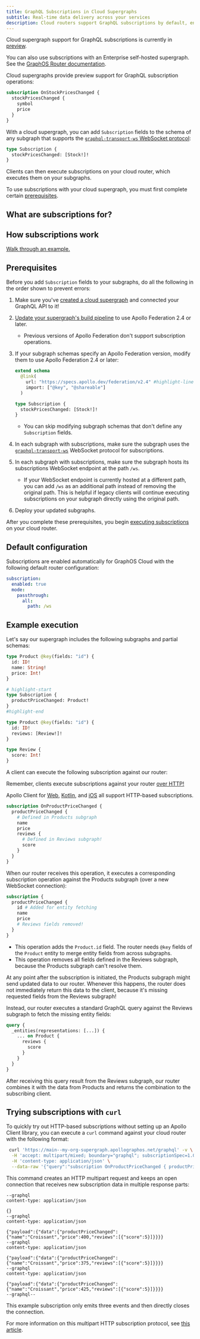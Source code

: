```yaml
---
title: GraphQL Subscriptions in Cloud Supergraphs
subtitle: Real-time data delivery across your services
description: Cloud routers support GraphQL subscriptions by default, enabling clients to receive real-time updates via WebSocket or HTTP callbacks.
---
```


<PreviewFeature >

Cloud supergraph support for GraphQL subscriptions is currently in [preview](/resources/product-launch-stages#preview).

You can also use subscriptions with an Enterprise self-hosted supergraph. See the [GraphOS Router documentation](/router/executing-operations/subscription-support/).

</PreviewFeature>

<SummitCallout
  topic="federated subscriptions"
  workshopName="Realtime data across your graph with federated subscriptions"
  URL="https://reg.summit.graphql.com/flow/apollo/summit24/AttendeePortal/page/catalog/session/1712947533686001PnBR"
/>

Cloud supergraphs provide preview support for GraphQL subscription operations:

```graphql
subscription OnStockPricesChanged {
  stockPricesChanged {
    symbol
    price
  }
}
```

With a cloud supergraph, you can add `Subscription` fields to the schema of any subgraph that supports the [`graphql-transport-ws` WebSocket protocol](https://github.com/enisdenjo/graphql-ws/blob/master/PROTOCOL.md):

```graphql title="stocks.graphql"
type Subscription {
  stockPricesChanged: [Stock!]!
}
```

Clients can then execute subscriptions on your cloud router, which executes them on your subgraphs.

<Note>

To use subscriptions with your cloud supergraph, you must first complete certain [prerequisites](#prerequisites).

</Note>

## What are subscriptions for?

<WhatSubscriptionsAreFor />

## How subscriptions work

<HowSubscriptionsWork />

<Tip>

[Walk through an example.](#example-execution)

</Tip>

## Prerequisites

Before you add `Subscription` fields to your subgraphs, do all the following in the order shown to prevent errors:

1. Make sure you've [created a cloud supergraph](../quickstart/cloud) and connected your GraphQL API to it!

2. [Update your supergraph's build pipeline](../graphs/updating#2-update-your-build-pipeline) to use Apollo Federation 2.4 or later.
   - Previous versions of Apollo Federation don't support subscription operations.
3. If your subgraph schemas specify an Apollo Federation version, modify them to use Apollo Federation 2.4 or later:

   ```graphql title="stocks.graphql"
   extend schema
     @link(
       url: "https://specs.apollo.dev/federation/v2.4" #highlight-line
       import: ["@key", "@shareable"]
     )

   type Subscription {
     stockPricesChanged: [Stock!]!
   }
   ```

   - You can skip modifying subgraph schemas that don't define any `Subscription` fields.

4. In each subgraph with subscriptions, make sure the subgraph uses the [`graphql-transport-ws`](https://github.com/enisdenjo/graphql-ws/blob/master/PROTOCOL.md) WebSocket protocol for subscriptions.

5. In each subgraph with subscriptions, make sure the subgraph hosts its subscriptions WebSocket endpoint at the path `/ws`.

   - If your WebSocket endpoint is currently hosted at a different path, you can add `/ws` as an additional path instead of removing the original path. This is helpful if legacy clients will continue executing subscriptions on your subgraph directly using the original path.

6. Deploy your updated subgraphs.

After you complete these prerequisites, you begin [executing subscriptions](#example-execution) on your cloud router.

## Default configuration

Subscriptions are enabled automatically for GraphOS Cloud with the following default router configuration:

```yaml
subscription:
  enabled: true
  mode:
    passthrough:
      all:
        path: /ws
```

## Example execution

Let's say our supergraph includes the following subgraphs and partial schemas:

<CodeColumns>

```graphql title="Products subgraph"
type Product @key(fields: "id") {
  id: ID!
  name: String!
  price: Int!
}

# highlight-start
type Subscription {
  productPriceChanged: Product!
}
#highlight-end
```

```graphql title="Reviews subgraph"
type Product @key(fields: "id") {
  id: ID!
  reviews: [Review!]!
}

type Review {
  score: Int!
}
```

</CodeColumns>

A client can execute the following subscription against our router:

<Note>

Remember, clients execute subscriptions against your router [over HTTP!](#how-it-works)

Apollo Client for [Web](/react/data/subscriptions#http), [Kotlin](/kotlin/essentials/subscriptions#configuring-http-subscriptions), and [iOS](/ios/fetching/subscriptions#http) all support HTTP-based subscriptions.

</Note>

```graphql
subscription OnProductPriceChanged {
  productPriceChanged {
    # Defined in Products subgraph
    name
    price
    reviews {
      # Defined in Reviews subgraph!
      score
    }
  }
}
```

When our router receives this operation, it executes a corresponding subscription operation against the Products subgraph (over a new WebSocket connection):

```graphql
subscription {
  productPriceChanged {
    id # Added for entity fetching
    name
    price
    # Reviews fields removed!
  }
}
```

<Note>

- This operation adds the `Product.id` field. The router needs `@key` fields of the `Product` entity to merge entity fields from across subgraphs.
- This operation removes all fields defined in the Reviews subgraph, because the Products subgraph can't resolve them.

</Note>

At any point after the subscription is initiated, the Products subgraph might send updated data to our router. Whenever this happens, the router does not immediately return this data to the client, because it's missing requested fields from the Reviews subgraph!

Instead, our router executes a standard GraphQL query against the Reviews subgraph to fetch the missing entity fields:

```graphql
query {
  _entities(representations: [...]) {
    ... on Product {
      reviews {
        score
      }
    }
  }
}
```

After receiving this query result from the Reviews subgraph, our router combines it with the data from Products and returns the combination to the subscribing client.

## Trying subscriptions with `curl`

To quickly try out HTTP-based subscriptions without setting up an Apollo Client library, you can execute a `curl` command against your cloud router with the following format:

```bash title="Example curl request" showLineNumbers=false
 curl 'https://main--my-org-supergraph.apollographos.net/graphql' -v \
  -H 'accept: multipart/mixed; boundary="graphql"; subscriptionSpec=1.0, application/json' \
  -H 'content-type: application/json' \
  --data-raw '{"query":"subscription OnProductPriceChanged { productPriceChanged { name price reviews { score } } }","operationName":"OnProductPriceChanged"}'
```

This command creates an HTTP multipart request and keeps an open connection that receives new subscription data in multiple response parts:

```text showLineNumbers=false disableCopy=true
--graphql
content-type: application/json

{}
--graphql
content-type: application/json

{"payload":{"data":{"productPriceChanged":{"name":"Croissant","price":400,"reviews":[{"score":5}]}}}}
--graphql
content-type: application/json

{"payload":{"data":{"productPriceChanged":{"name":"Croissant","price":375,"reviews":[{"score":5}]}}}}
--graphql
content-type: application/json

{"payload":{"data":{"productPriceChanged":{"name":"Croissant","price":425,"reviews":[{"score":5}]}}}}
--graphql--
```

<Note>

This example subscription only emits three events and then directly closes the connection.

For more information on this multipart HTTP subscription protocol, see [this article](/router/executing-operations/subscription-multipart-protocol/).

</Note>
